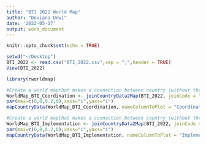 ```yaml
---
title: "BTI 2022 World Map"
author: "Deviana Dewi"
date: '2022-05-17'
output: word_document
---
```


```r
knitr::opts_chunk$set(echo = TRUE)
```

```r
setwd("~/Desktop")
BTI_2022 <- read.csv("BTI_2022.csv",sep = ";",header = TRUE)
View(BTI_2022)
```

```r
library(rworldmap)

#Create a world mapthat makes a connection between country (without the code so it will be "NAME") and the column country_name 
WorldMap_BTI_Coordination <- joinCountryData2Map(BTI_2022, joinCode = "NAME", nameJoinColumn = "Country")
par(mai=c(0,0,0.2,0),xaxs="i",yaxs="i")
mapCountryData(WorldMap_BTI_Coordination, nameColumnToPlot = "Coordination", mapTitle = "BTI Policy Coordination, 2022", colourPalette = c("#e0f3db","#ccebc5","#a8ddb5","#7bccc4","#4eb3d3","#2b8cbe","#0868ac","#084081"), oceanCol = "gray", missingCountryCol = 'white') 
``` 

``` r
#Create a world mapthat makes a connection between country (without the code so it will be "NAME") and the column country_name 
WorldMap_BTI_Implementation <- joinCountryData2Map(BTI_2022, joinCode = "NAME", nameJoinColumn = "Country")
par(mai=c(0,0,0.2,0),xaxs="i",yaxs="i")
mapCountryData(WorldMap_BTI_Implementation, nameColumnToPlot = "Implementation", mapTitle = "BTI Policy Implementation, 2022", colourPalette = c("#e0f3db","#ccebc5","#a8ddb5","#7bccc4","#4eb3d3","#2b8cbe","#0868ac","#084081"), oceanCol = "gray", missingCountryCol = 'white') 
```
